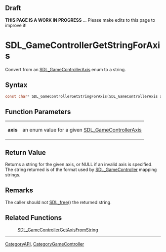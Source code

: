 
== Draft ==


'''THIS PAGE IS A WORK IN PROGRESS''' ... Please make edits to this page to improve it!


<!-- #*^*^*^*^*See https://wiki.libsdl.org/SGFunctions for details on editing this page*^*^*^*^* -->


= SDL_GameControllerGetStringForAxis =

Convert from an [[SDL_GameControllerAxis]] enum to a string.

== Syntax ==

<syntaxhighlight lang='c'>
const char* SDL_GameControllerGetStringForAxis(SDL_GameControllerAxis axis);
</syntaxhighlight>

== Function Parameters ==

{|
|'''axis'''
|an enum value for a given [[SDL_GameControllerAxis]]
|}

== Return Value ==

Returns a string for the given axis, or NULL if an invalid axis is
specified. The string returned is of the format used by
[[SDL_GameController]] mapping strings.



== Remarks ==

The caller should not [[SDL_free]]() the returned string.

== Related Functions ==

:[[SDL_GameControllerGetAxisFromString]]

----
[[CategoryAPI]], [[CategoryGameController]]


